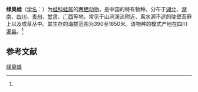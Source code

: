 {{Speciesbox
| name = 绿臭蛙
| status = 
| status_system = 
| image = 
| genus = Rana
| species = margaratae
| authority = (Liu, 1950)<ref name='id4944'>{{cite web| url =http://www.bioinfo.cn/db05/BjdwSpecies.php?action=view&id=4944| title =绿臭蛙| work =《中国动物物种编目数据库》| publisher =中国科学院微生物研究所| author =中国科学院动物研究所| accessdate =2009-04-11| deadurl =yes| archiveurl =https://web.archive.org/web/20160305102941/http://www.bioinfo.cn/db05/BjdwSpecies.php?action=view&id=4944| archivedate =2016-03-05}}</ref>
}}

'''绿臭蛙'''（[[学名|学名]]：{{lang|la|''Rana margaratae''}}）为[[蛙科|蛙科]][[蛙属|蛙属]]的[[两栖动物|两栖动物]]，是中国的特有物种。分布于[[湖北|湖北]]、[[湖南|湖南]]、[[四川|四川]]、[[贵州|贵州]]、[[甘肃|甘肃]]、[[广西|广西]]等地，常见于山涧溪流附近、离水源不远的陡壁苔藓上以及或草丛中。其生存的海拔范围为390至1650米。该物种的模式产地在四川[[灌县|灌县]]。<ref name='id4944'/>

== 参考文献 ==
{{reflist}}

{{Wikispecies|Rana margaratae}}
{{Taxonbar|from=Q15224468}}

[[Category:蛙属|绿臭蛙]]


{{amphibian-stub}}